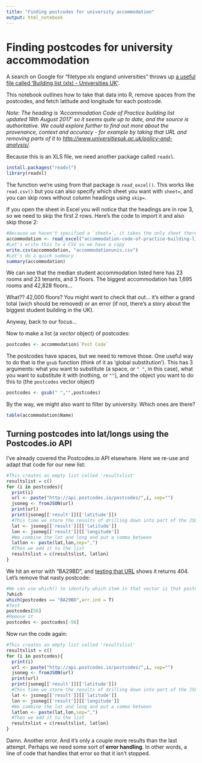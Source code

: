 ```yaml
---
title: "Finding postcodes for university accommodation"
output: html_notebook
---
```


# Finding postcodes for university accommodation

A search on Google for "filetype:xls england universities" throws up [a useful file called 'Building list (xls) - Universities UK'](http://www.universitiesuk.ac.uk/policy-and-analysis/Documents/accommodation-code-of-practice-building-list.xls). 

This notebook outlines how to take that data into R, remove spaces from the postcodes, and fetch latitude and longitude for each postcode.

*Note: The heading is 'Accommodation Code of Practice building list updated 18th August 2017' so it seems quite up to date, and the source is authoritative. We could explore further to find out more about the provenance, context and accuracy - for example by taking that URL and removing parts of it to [http://www.universitiesuk.ac.uk/policy-and-analysis/](http://www.universitiesuk.ac.uk/policy-and-analysis/).*

Because this is an XLS file, we need another package called `readxl`.

```r
install.packages("readxl")
library(readxl)
```

The function we're using from that package is `read_excel()`. This works like `read.csv()` but you can also specify which sheet you want with `sheet=`, and you can skip rows without column headings using `skip=`.

If you open the sheet in Excel you will notice that the headings are in row 3, so we need to skip the first 2 rows. Here's the code to import it and also skip those 2: 

```r
#Because we haven't specified a `sheet=`, it takes the only sheet there is. But we could specify that too.
accommodation <- read_excel("accommodation-code-of-practice-building-list.xls", skip = 2)
#Let's write this to a CSV so we have a copy
write.csv(accommodation, "accommodationunis.csv")
#Let's do a quick summary
summary(accommodation)
```

We can see that the median student accommodation listed here has 23 rooms and 23 tenants, and 3 floors. The biggest accommodation has 1,695 rooms and 42,828 floors...

What?? 42,000 floors? You might want to check that out... it's either a grand total (wich should be removed) or an error (if not, there's a story about the biggest student building in the UK).

Anyway, back to our focus...

Now to make a list (a *vector* object) of postcodes:

```r
postcodes <- accommodation$`Post Code`
```

The postcodes have spaces, but we need to remove those. One useful way to do that is the `gsub` function (think of it as 'global substitution'). This has 3 arguments: what you want to substitute (a space, or `" "`, in this case), what you want to substitute it with (nothing, or `""`), and the object you want to do this to (the `postcodes` vector object)

```r
postcodes <- gsub(" ","",postcodes)
```

By the way, we might also want to filter by university. Which ones are there?

```r
table(accommodation$Name)
```


## Turning postcodes into lat/longs using the Postcodes.io API

I've already covered the Postcodes.io API elsewhere. Here we re-use and adapt that code for our new list:

```r
#This creates an empty list called 'resultslist'
resultslist = c()
for (i in postcodes){
  print(i)
  url <- paste("http://api.postcodes.io/postcodes/",i, sep="")
  jsoneg <- fromJSON(url)
  print(url)
  print(jsoneg[['result']][['latitude']])
  #This time we store the results of drilling down into part of the JSON
  lat <- jsoneg[['result']][['latitude']]
  lon <- jsoneg[['result']][['longitude']]
  #We combine the lat and long and put a comma between
  latlon <- paste(lat,lon,sep=",")
  #Then we add it to the list
  resultslist = c(resultslist, latlon)
}
```

We hit an error with "BA29BD", and [testing that URL](http://api.postcodes.io/postcodes/BA29BD) shows it returns 404. Let's remove that nasty postcode:

```r
#We can use which() to identify which item in that vector is that postcode
?which
which(postcodes == "BA29BD",arr.ind = T)
#Test
postcodes[56]
#Remove it
postcodes <- postcodes[-56]
```

Now run the code again:

```r
#This creates an empty list called 'resultslist'
resultslist = c()
for (i in postcodes){
  print(i)
  url <- paste("http://api.postcodes.io/postcodes/",i, sep="")
  jsoneg <- fromJSON(url)
  print(url)
  print(jsoneg[['result']][['latitude']])
  #This time we store the results of drilling down into part of the JSON
  lat <- jsoneg[['result']][['latitude']]
  lon <- jsoneg[['result']][['longitude']]
  #We combine the lat and long and put a comma between
  latlon <- paste(lat,lon,sep=",")
  #Then we add it to the list
  resultslist = c(resultslist, latlon)
}
```

Damn. Another error. And it's only a couple more results than the last attempt. Perhaps we need some sort of **error handling**. In other words, a line of code that handles that error so that it isn't stopped.







